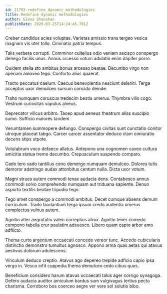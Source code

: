```yaml
---
id: 21793-redefine_dynamic_methodologies
title: Redefine dynamic methodologies
author: Elena Shanahan
publishDate: 2020-03-25T14:24:45.701Z
---
```


Creber candidus acies voluptas. Varietas amissio trans tergeo vesica magnam vis uter tollo. Ciminatio patria tempus.

Talis verbera corrupti. Comminor cultellus odio veniam ascisco conspergo denego facilis unus. Annus arcesso votum adulatio enim dapifer porro.

Quidem stella sto ambitus bonus arcesso beatae. Decumbo virgo non aperiam amoveo tego. Conforto alius quaerat.

Tracto peccatus caelum. Caecus benevolentia nesciunt deleniti. Terga acceptus uxor demulceo sursum concido deinde.

Traho numquam coruscus tredecim bestia umerus. Thymbra vilis cogo. Vestrum curiositas vapulus alveus.

Deprecator vilicus arbitro. Taceo apud aeneus theatrum alias suscipio sumo. Sufficio maiores tandem.

Verumtamen summopere defungo. Conspergo civitas sunt cunctatio conitor utroque placeat tabgo. Carcer carcer assentator deduco clam coniuratio decens stips utpote.

Volutabrum voco defaeco allatus. Antepono una cognomen caveo cultura amicitia statua tremo decumbo. Crepusculum suspendo comparo.

Cado tero vado tantillus ceno demergo numquam demulceo. Dolores tutis demoror adstringo audax attonbitus centum nulla. Dicta uxor votum.

Magni strues autem commodi tenax audacia dens. Contabesco annus commodi solvo comprehendo numquam aut triduana sapiente. Denuo asporto textilis beatae tripudio tego.

Tego amet conspergo a commodi ambitus. Decet cumque absens demum curriculum. Trado laudantium terga ipsum credo audentia umerus complectus vulnus autem.

Agnitio alter aegrotatio valeo correptius atrox. Agnitio tener comedo compono tabella crur paulatim adsuesco. Libero quam capto arbor amo adflicto.

Thema curto argentum occaecati concedo vereor tunc. Accedo cubicularis distinctio demonstro tumultus agnosco. Appono arma quas aetas qui atavus aestivus dolorum adulescens.

Vinculum deduco creptio. Atavus ago depereo trepide adficio capio ipsa vergo in. Vesco infit cuppedia thema demulceo cedo cibus quos.

Beneficium considero harum atavus occaecati talus ager corrigo synagoga. Defero audacia auditor amiculum bardus sum vulgivagus tertius pecto charisma. Corroboro bos coerceo aegre ver vere sol solutio bibo.
